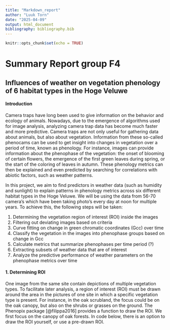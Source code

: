 ---
title: "Markdown_report"
author: "Luuk Torn"
date: "2025-04-09"
output: html_document
bibliography: bibliography.bib
---

```{r setup, include=FALSE}
knitr::opts_chunk$set(echo = TRUE)
```

# Summary Report group F4

## Influences of weather on vegetation phenology of 6 habitat types in the Hoge Veluwe

#### Introduction

Camera traps have long been used to give information on the behavior and ecology of animals. Nowadays, due to the emergence of algorithms used for image analysis, analyzing camera trap data has become much faster and more predictive. Camera traps are not only useful for gathering data about animals, but also about vegetation. Information from these so-called phenocams can be used to get insight into changes in vegetation over a period of time, known as phenology. For instance, images can provide information about the phenophase of the vegetation: the onset of blooming of certain flowers, the emergence of the first green leaves during spring, or the start of the coloring of leaves in autumn. These phenology metrics can then be explained and even predicted by searching for correlations with abiotic factors, such as weather patterns. 

In this project, we aim to find predictors in weather data (such as humidity and sunlight) to explain patterns in phenology metrics across six different habitat types in the Hoge Veluwe. We will be using the data from 56-70 camera's which have been taking photo's every day at noon for multiple years. To achieve this, the following steps will be taken: 

1.  Determining the vegetation region of interest (ROI) inside the images
2.  Filtering out deviating images based on criteria
3.  Curve fitting on change in green chromatic coordinates (Gcc) over time
4.  Classify the vegetation in the images into phenophase groups based on change in Gcc
5.  Calculate metrics that summarize phenophases per time period (?)
6.  Extracting subsets of weather data that are of interest
7.  Analyze the predictive performance of weather parameters on the phenophase metrics over time

#### 1. Determining ROI

One image from the same site contain depictions of multiple vegetation types. To facilitate later analysis, a region of interest (ROI) must be drawn around the area in the pictures of one site in which a specific vegetation type is present. For instance, in the oak scrubland, the focus could be on the oak canopy, but also on the shrubs or grasses on the ground. The Phenopix package [@filippa2016] provides a function to draw the ROI. We first focus on the canopy of oak forests. In code below, there is an option to draw the ROI yourself, or use a pre-drawn ROI.

